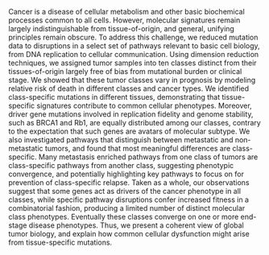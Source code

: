 Cancer is a disease of cellular metabolism and other basic biochemical processes
common to all cells. However, molecular signatures remain largely
indistinguishable from tissue-of-origin, and general, unifying principles remain
obscure. To address this challenge, we reduced mutation data to disruptions in a
select set of pathways relevant to basic cell biology, from DNA replication to
cellular communication. Using dimension reduction techniques, we assigned tumor
samples into ten classes distinct from their tissues-of-origin largely free of
bias from mutational burden or clinical stage. We showed that these tumor
classes vary in prognosis by modeling relative risk of death in different
classes and cancer types. We identified class-specific mutations in different
tissues, demonstrating that tissue-specific signatures contribute to common
cellular phenotypes. Moreover, driver gene mutations involved in replication
fidelity and genome stability, such as BRCA1 and Rb1, are equally distributed
among our classes, contrary to the expectation that such genes are avatars of
molecular subtype. We also investigated pathways that distinguish between
metastatic and non-metastatic tumors, and found that most meaningful differences
are class-specific. Many metastasis enriched pathways from one class of tumors
are class-specific pathways from another class, suggesting phenotypic
convergence, and potentially highlighting key pathways to focus on for
prevention of class-specific relapse. Taken as a whole, our observations suggest
that some genes act as drivers of the cancer phenotype in all classes, while
specific pathway disruptions confer increased fitness in a combinatorial
fashion, producing a limited number of distinct molecular class phenotypes.
Eventually these classes converge on one or more end-stage disease phenotypes.
Thus, we present a coherent view of global tumor biology, and explain how common
cellular dysfunction might arise from tissue-specific mutations.